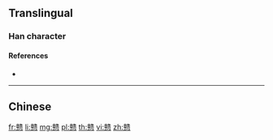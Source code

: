 {{also|戇}}
==Translingual==

===Han character===
{{Han char|rn=61|rad=心|as=21|sn=25|four=|canj=YOP|ids=⿱赣心}}

====References====
* {{Han ref|kx=0409.291|hdz=42372.240|uh=6206|ud=25094}}

----

==Chinese==
{{zh-see|戇}}

[[fr:戆]]
[[li:戆]]
[[mg:戆]]
[[pl:戆]]
[[th:戆]]
[[vi:戆]]
[[zh:戆]]